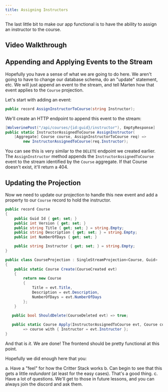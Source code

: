 ```yaml
---
title: Assigning Instructors
---
```



The last little bit to make our app functional is to have the ability to assign an instructor to the course.

## Video Walkthrough

## Appending and Applying Events to the Stream 

Hopefully you have a sense of what we are going to do here. We aren't going to have to change our database schema, do an "update" statement, etc. We will just append an event to the stream, and tell Marten how that event applies to the `Course` projection.

Let's start with adding an event:

```csharp title="Api.cs"
public record AssignInstructorToCourse(string Instructor);
```

We'll create an HTTP endpoint to append this event to the stream:

```csharp title="Api.cs"
[WolverinePost("/api/courses/{id:guid}/instructor"), EmptyResponse]
public static InstructorAssignedToCourse AssignInstructor(
    [Aggregate] Course course, AssignInstructorToCourse req) => 
        new InstructorAssignedToCourse(req.Instructor);
```

You can see this is very similar to the `DELETE` endpoint we created earlier. The `AssignInstructor` method appends the `InstructorAssignedToCourse` event to the stream identified by the `Course` aggregate. If that Course doesn't exist, it'll return a 404. 

## Updating the Projection
Now we need to update our projection to handle this new event and add a property to our `Course` record to hold the instructor.

```csharp title="CourseProjection.cs" ins={9, 26-27}
public record Course
{
    public Guid Id { get; set; }
    public int Version { get; set; }
    public string Title { get; set; } = string.Empty;
    public string Description { get; set; } = string.Empty;
    public int NumberOfDays { get; set; }

    public string Instructor { get; set; } = string.Empty;    
}

public class CourseProjection : SingleStreamProjection<Course, Guid>
{
    public static Course Create(CourseCreated evt)
    {
        return new Course
        {
            Title = evt.Title,
            Description = evt.Description,
            NumberOfDays = evt.NumberOfDays
        };
    }

   public bool ShouldDelete(CourseDeleted evt) => true;
   
   public static Course Apply(InstructorAssignedToCourse evt, Course course) 
        => course with { Instructor = evt.Instructor };
}
```

And that is *it*. We are done! The frontend should be pretty functional at this point. 

Hopefully we did enough here that you:

a. Have a "feel" for how the Critter Stack works
b. Can begin to see that this gets a little *redundant* (at least for the easy cases). That's a good thing.
c. Have a lot of questions. We'll get to those in future lessons, and you can always join the discord and ask them.

